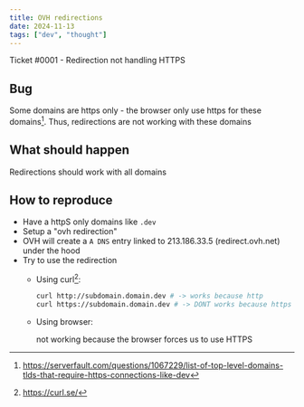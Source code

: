 ```yaml
---
title: OVH redirections
date: 2024-11-13
tags: ["dev", "thought"]
---
```


Ticket #0001 - Redirection not handling HTTPS

## Bug

Some domains are https only - the browser only use https for these domains[^https-only]. Thus, redirections are not working with these domains

## What should happen

Redirections should work with all domains

## How to reproduce

- Have a httpS only domains like `.dev`
- Setup a "ovh redirection"
- OVH will create a `A DNS` entry linked to 213.186.33.5 (redirect.ovh.net) under the hood
- Try to use the redirection
    - Using curl[^curl]:

        ```sh
        curl http://subdomain.domain.dev # -> works because http
        curl https://subdomain.domain.dev # -> DONT works because https
        ```
    - Using browser:

        not working because the browser forces us to use HTTPS


[^https-only]: https://serverfault.com/questions/1067229/list-of-top-level-domains-tlds-that-require-https-connections-like-dev
[^curl]: https://curl.se/

